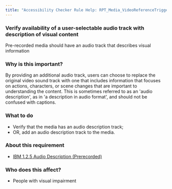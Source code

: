 ```yaml
---
title: "Accessibility Checker Rule Help: RPT_Media_VideoReferenceTrigger"
---
```


<div className="toolHelp">
<Row>
<Column colLg={16} colMd={8} colSm={4} className="toolHead">

### Verify availability of a user-selectable audio track with description of visual content

<div id="locLevel"></div>

Pre-recorded media should have an audio track that describes visual information

</Column>
</Row>
<Row>
<Column colLg={11} colMd={5} colSm={4} className="toolMain">

### Why is this important?

By providing an additional audio track, users can choose to replace the original video sound track with one that includes information that focuses on actions, characters, or scene changes that are important to understanding the content. This is sometimes referred to as an 'audio description', as in 'a description in audio format', and should not be confused with captions.

<div id="locSnippet"></div>

### What to do

 * Verify that the media has an audio description track;
 * OR, add an audio description track to the media.

</Column>
<Column colLg={5} colMd={3} colSm={4} className="toolLeft">

### About this requirement

* [IBM 1.2.5 Audio Description (Prerecorded)](https://www.ibm.com/able/requirements/requirements/#1_2_5)

### Who does this affect?

 * People with visual impairment

</Column>
</Row>
</div>

